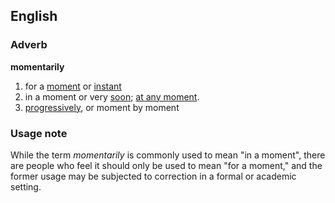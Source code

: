 ==English==

===Adverb===
'''momentarily'''
# for a [[moment]] or [[instant]]
# in a moment or very [[soon]]; [[at any moment]].
# [[progressively]], or moment by moment

=== Usage note ===
While the term ''momentarily'' is commonly used to mean "in a moment", there are people who feel it should only be used to mean "for a moment," and the former usage may be subjected to correction in a formal or academic setting.
